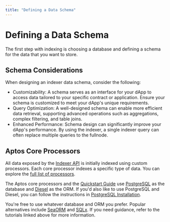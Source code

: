 ```yaml
---
title: "Defining a Data Schema"
---
```


# Defining a Data Schema

The first step with indexing is choosing a database and defining a schema for the data that you want to store. 

## Schema Considerations
When designing an indexer data schema, consider the following:
- Customizability: A schema serves as an interface for your dApp to access data tailored to your specific contract or application. 
Ensure your schema is customized to meet your dApp's unique requirements.
- Query Optimization: A well-designed schema can enable more efficient data retrieval, supporting advanced operations such as aggregations, complex filtering, and table joins.
- Enhanced Performance: Schema design can significantly improve your dApp's performance. 
By using the indexer, a single indexer query can often replace multiple queries to the fullnode.

## Aptos Core Processors
All data exposed by the [Indexer API](../../indexer-api.mdx) is initially indexed using custom processors.
Each core processor indexes a specific type of data.
You can explore the [full list of processors](https://github.com/aptos-labs/aptos-indexer-processors-v2/blob/main/processor/src/db/schema.rs).

The Aptos core processors and the [Quickstart Guide](../quickstart.mdx) use [PostgreSQL](https://www.postgresql.org/) as the database and [Diesel](https://diesel.rs/) as the ORM.
If you'd also like to use PostgreSQL and Diesel, you can follow the instructions in [PostgreSQL Installation](../quickstart.mdx#postgresql-installation).

You're free to use whatever database and ORM you prefer.
Popular alternatives include [SeaORM](https://www.sea-ql.org/SeaORM/) and [SQLx](https://github.com/launchbadge/sqlx). 
If you need guidance, refer to the tutorials linked above for more information.
